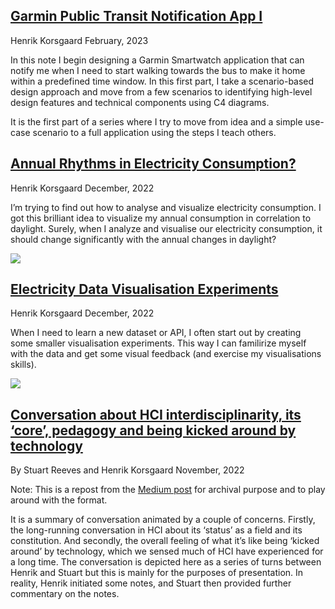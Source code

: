 <div class="note">
<a href="/notes/garmin-public-transport-notification-app-part-I.html">
<h2>Garmin Public Transit Notification App I</h2></a>
<div class="note-publish-date">Henrik Korsgaard February, 2023</div>
<div class="preview">
<p>In this note I begin designing a Garmin Smartwatch application that can notify me when I need to start walking towards the bus to make it home within a predefined time window. In this first part, I take a scenario-based design approach and move from a few scenarios to identifying high-level design features and technical components using C4 diagrams.</p>
<p>It is the first part of a series where I try to move from idea and a simple use-case scenario to a full application using the steps I teach others.</p>
</div>
</div>

<div class="note">
<a href="/notes/annual-rhythms-in-electricity-consumption.html">
<h2>Annual Rhythms in Electricity Consumption?</h2></a>
<div class="note-publish-date">Henrik Korsgaard December, 2022</div>
<div class="preview">
<p>I'm trying to find out how to analyse and visualize electricity consumption. I got this brilliant idea to visualize my annual consumption in correlation to daylight. Surely, when I analyze and visualise our electricity consumption, it should change significantly with the annual changes in daylight?</p>
<img src="/public/images/previews/annual-energy-preview.png">
</div>
</div>

<div class="note">
<a href="/notes/electricity-data-visualisation-experiments.html">
<h2>Electricity Data Visualisation Experiments</h2></a>
<div class="note-publish-date">Henrik Korsgaard December, 2022</div>
<div class="preview">
<p>When I need to learn a new dataset or API, I often start out by creating some smaller visualisation experiments. This way I can familirize myself with the data and get some visual feedback (and exercise my visualisations skills).</p>
<img src="/public/images/previews/electricity-data-visualizations-preview.png">
</div>
</div>

<div class="note">
<a href="/notes/conversation-about-hci-interdisciplinarity-core-and-being-kicked-around-by-technology.html">
<h2>Conversation about HCI interdisciplinarity, its ‘core’, pedagogy and being kicked around by technology</h2></a>
<div class="note-publish-date">By Stuart Reeves and Henrik Korsgaard November, 2022</div>
<div class="preview">
<p>Note: This is a repost from the <a href="https://medium.com/@heenrik/conversation-about-hci-interdisciplinarity-its-core-pedagogy-and-being-kicked-around-by-b1c85818957c">Medium post</a> for archival purpose and to play around with the format.</p>

<p>It is a summary of conversation animated by a couple of concerns. Firstly, the long-running conversation in HCI about its ‘status’ as a field and its constitution. And secondly, the overall feeling of what it’s like being ‘kicked around’ by technology, which we sensed much of HCI have experienced for a long time. The conversation is depicted here as a series of turns between Henrik and Stuart but this is mainly for the purposes of presentation. In reality, Henrik initiated some notes, and Stuart then provided further commentary on the notes.</p>
</div>
</div>
